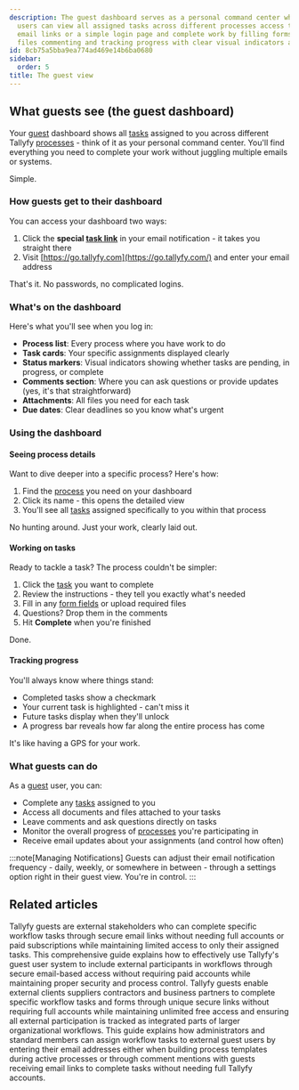 ```yaml
---
description: The guest dashboard serves as a personal command center where external
  users can view all assigned tasks across different processes access them through
  email links or a simple login page and complete work by filling forms uploading
  files commenting and tracking progress with clear visual indicators and status updates.
id: 8cb75a5bba9ea774ad469e14b6ba0680
sidebar:
  order: 5
title: The guest view
---
```


## What guests see (the guest dashboard)

Your [guest](/products/pro/documenting/guests/) dashboard shows all [tasks](/products/pro/tracking-and-tasks/tasks/) assigned to you across different Tallyfy [processes](/products/pro/tracking-and-tasks/processes/) - think of it as your personal command center. You'll find everything you need to complete your work without juggling multiple emails or systems.

Simple.

### How guests get to their dashboard

You can access your dashboard two ways:
1. Click the **special [task link](/products/pro/documenting/guests/how-to-find-a-guest-task-link-in-tallyfy/)** in your email notification - it takes you straight there
2. Visit [https://go.tallyfy.com](https://go.tallyfy.com/) and enter your email address

That's it. No passwords, no complicated logins.

### What's on the dashboard

Here's what you'll see when you log in:

- **Process list**: Every process where you have work to do
- **Task cards**: Your specific assignments displayed clearly
- **Status markers**: Visual indicators showing whether tasks are pending, in progress, or complete
- **Comments section**: Where you can ask questions or provide updates (yes, it's that straightforward)
- **Attachments**: All files you need for each task
- **Due dates**: Clear deadlines so you know what's urgent

### Using the dashboard

#### Seeing process details
Want to dive deeper into a specific process? Here's how:

1. Find the [process](/products/pro/tracking-and-tasks/processes/) you need on your dashboard
2. Click its name - this opens the detailed view
3. You'll see all [tasks](/products/pro/tracking-and-tasks/tasks/) assigned specifically to you within that process

No hunting around. Just your work, clearly laid out.

#### Working on tasks
Ready to tackle a task? The process couldn't be simpler:

1. Click the [task](/products/pro/tracking-and-tasks/tasks/) you want to complete
2. Review the instructions - they tell you exactly what's needed
3. Fill in any [form fields](/products/pro/tracking-and-tasks/tasks/what-are-form-fields-in-tallyfy/) or upload required files
4. Questions? Drop them in the comments
5. Hit **Complete** when you're finished

Done.

#### Tracking progress
You'll always know where things stand:

- Completed tasks show a checkmark
- Your current task is highlighted - can't miss it
- Future tasks display when they'll unlock
- A progress bar reveals how far along the entire process has come

It's like having a GPS for your work.

### What guests can do

As a [guest](/products/pro/documenting/guests/) user, you can:
- Complete any [tasks](/products/pro/tracking-and-tasks/tasks/) assigned to you
- Access all documents and files attached to your tasks
- Leave comments and ask questions directly on tasks
- Monitor the overall progress of [processes](/products/pro/tracking-and-tasks/processes/) you're participating in
- Receive email updates about your assignments (and control how often)

:::note[Managing Notifications]
Guests can adjust their email notification frequency - daily, weekly, or somewhere in between - through a settings option right in their guest view. You're in control.
:::


## Related articles
<CardGrid>
<LinkTitleCard header="<b>Guests > What is a guest</b>" href="/products/pro/documenting/guests/what-is-a-guest/" > Tallyfy guests are external stakeholders who can complete specific workflow tasks through secure email links without needing full accounts or paid subscriptions while maintaining limited access to only their assigned tasks. </LinkTitleCard>
<LinkTitleCard header="<b>Guests > Complete guide to guest user management</b>" href="/products/pro/documenting/guests/guest-user-guide/" > This comprehensive guide explains how to effectively use Tallyfy's guest user system to include external participants in workflows through secure email-based access without requiring paid accounts while maintaining proper security and process control. </LinkTitleCard>
<LinkTitleCard header="<b>Documenting > Guests</b>" href="/products/pro/documenting/guests/" > Tallyfy guests enable external clients suppliers contractors and business partners to complete specific workflow tasks and forms through unique secure links without requiring full accounts while maintaining unlimited free access and ensuring all external participation is tracked as integrated parts of larger organizational workflows. </LinkTitleCard>
<LinkTitleCard header="<b>Guests > Assign tasks to guests</b>" href="/products/pro/documenting/guests/how-can-i-assign-tasks-to-guest-users-in-tallyfy/" > This guide explains how administrators and standard members can assign workflow tasks to external guest users by entering their email addresses either when building process templates during active processes or through comment mentions with guests receiving email links to complete tasks without needing full Tallyfy accounts. </LinkTitleCard>
</CardGrid>